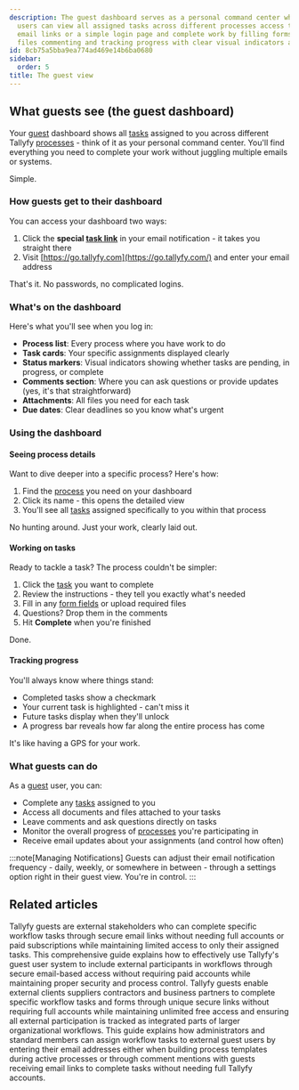 ```yaml
---
description: The guest dashboard serves as a personal command center where external
  users can view all assigned tasks across different processes access them through
  email links or a simple login page and complete work by filling forms uploading
  files commenting and tracking progress with clear visual indicators and status updates.
id: 8cb75a5bba9ea774ad469e14b6ba0680
sidebar:
  order: 5
title: The guest view
---
```


## What guests see (the guest dashboard)

Your [guest](/products/pro/documenting/guests/) dashboard shows all [tasks](/products/pro/tracking-and-tasks/tasks/) assigned to you across different Tallyfy [processes](/products/pro/tracking-and-tasks/processes/) - think of it as your personal command center. You'll find everything you need to complete your work without juggling multiple emails or systems.

Simple.

### How guests get to their dashboard

You can access your dashboard two ways:
1. Click the **special [task link](/products/pro/documenting/guests/how-to-find-a-guest-task-link-in-tallyfy/)** in your email notification - it takes you straight there
2. Visit [https://go.tallyfy.com](https://go.tallyfy.com/) and enter your email address

That's it. No passwords, no complicated logins.

### What's on the dashboard

Here's what you'll see when you log in:

- **Process list**: Every process where you have work to do
- **Task cards**: Your specific assignments displayed clearly
- **Status markers**: Visual indicators showing whether tasks are pending, in progress, or complete
- **Comments section**: Where you can ask questions or provide updates (yes, it's that straightforward)
- **Attachments**: All files you need for each task
- **Due dates**: Clear deadlines so you know what's urgent

### Using the dashboard

#### Seeing process details
Want to dive deeper into a specific process? Here's how:

1. Find the [process](/products/pro/tracking-and-tasks/processes/) you need on your dashboard
2. Click its name - this opens the detailed view
3. You'll see all [tasks](/products/pro/tracking-and-tasks/tasks/) assigned specifically to you within that process

No hunting around. Just your work, clearly laid out.

#### Working on tasks
Ready to tackle a task? The process couldn't be simpler:

1. Click the [task](/products/pro/tracking-and-tasks/tasks/) you want to complete
2. Review the instructions - they tell you exactly what's needed
3. Fill in any [form fields](/products/pro/tracking-and-tasks/tasks/what-are-form-fields-in-tallyfy/) or upload required files
4. Questions? Drop them in the comments
5. Hit **Complete** when you're finished

Done.

#### Tracking progress
You'll always know where things stand:

- Completed tasks show a checkmark
- Your current task is highlighted - can't miss it
- Future tasks display when they'll unlock
- A progress bar reveals how far along the entire process has come

It's like having a GPS for your work.

### What guests can do

As a [guest](/products/pro/documenting/guests/) user, you can:
- Complete any [tasks](/products/pro/tracking-and-tasks/tasks/) assigned to you
- Access all documents and files attached to your tasks
- Leave comments and ask questions directly on tasks
- Monitor the overall progress of [processes](/products/pro/tracking-and-tasks/processes/) you're participating in
- Receive email updates about your assignments (and control how often)

:::note[Managing Notifications]
Guests can adjust their email notification frequency - daily, weekly, or somewhere in between - through a settings option right in their guest view. You're in control.
:::


## Related articles
<CardGrid>
<LinkTitleCard header="<b>Guests > What is a guest</b>" href="/products/pro/documenting/guests/what-is-a-guest/" > Tallyfy guests are external stakeholders who can complete specific workflow tasks through secure email links without needing full accounts or paid subscriptions while maintaining limited access to only their assigned tasks. </LinkTitleCard>
<LinkTitleCard header="<b>Guests > Complete guide to guest user management</b>" href="/products/pro/documenting/guests/guest-user-guide/" > This comprehensive guide explains how to effectively use Tallyfy's guest user system to include external participants in workflows through secure email-based access without requiring paid accounts while maintaining proper security and process control. </LinkTitleCard>
<LinkTitleCard header="<b>Documenting > Guests</b>" href="/products/pro/documenting/guests/" > Tallyfy guests enable external clients suppliers contractors and business partners to complete specific workflow tasks and forms through unique secure links without requiring full accounts while maintaining unlimited free access and ensuring all external participation is tracked as integrated parts of larger organizational workflows. </LinkTitleCard>
<LinkTitleCard header="<b>Guests > Assign tasks to guests</b>" href="/products/pro/documenting/guests/how-can-i-assign-tasks-to-guest-users-in-tallyfy/" > This guide explains how administrators and standard members can assign workflow tasks to external guest users by entering their email addresses either when building process templates during active processes or through comment mentions with guests receiving email links to complete tasks without needing full Tallyfy accounts. </LinkTitleCard>
</CardGrid>